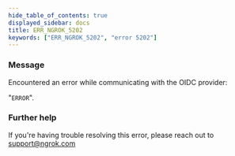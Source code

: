 ```yaml
---
hide_table_of_contents: true
displayed_sidebar: docs
title: ERR_NGROK_5202
keywords: ["ERR_NGROK_5202", "error 5202"]
---
```


### Message

Encountered an error while communicating with the OIDC provider:

"`ERROR`".

### Further help

If you're having trouble resolving this error, please reach out to [support@ngrok.com](mailto:support@ngrok.com?subject=Help%20with%20ERR_NGROK_5202)
